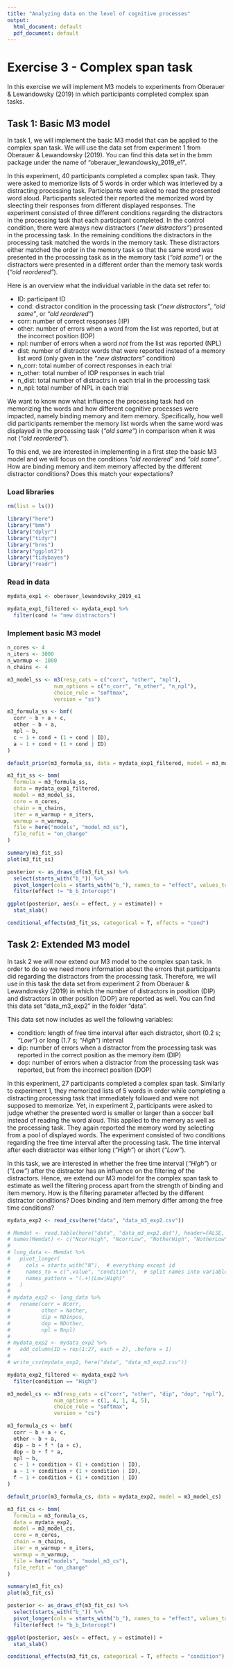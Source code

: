 ```yaml
---
title: "Analyzing data on the level of cognitive processes"
output:
  html_document: default
  pdf_document: default
---
```


# Exercise 3 - Complex span task

In this exercise we will implement M3 models to experiments from Oberauer & Lewandowsky (2019) in which participants completed complex span tasks. 

## Task 1: Basic M3 model

In task 1, we will implement the basic M3 model that can be applied to the complex span task. We will use the data set from experiment 1 from Oberauer & Lewandowsky (2019). You can find this data set in the bmm package under the name of "oberauer_lewandowsky_2019_e1".

In this experiment, 40 participants completed a complex span task. They were asked to memorize lists of 5 words in order which was interleved by a distracting processing task. Participants were asked to read the presented word aloud. Participants selected their reported the memorized word by sleecting their responses from different displayed responses. 
The experiment consisted of three different conditions regarding the distractors in the processing task that each participant completed. In the control condition, there were always new distractors (*"new distractors"*) presented in the processing task. In the remaining conditions the distractors in the processing task matched the words in the memory task. These distractors either matched the order in the memory task so that the same word was presented in the processing task as in the memory task (*"old same"*) or the distractors were presented in a different order than the memory task words (*"old reordered"*).

Here is an overview what the individual variable in the data set refer to:

-   ID: participant ID
-   cond: distractor condition in the processing task (*"new distractors"*, *"old same"*, or *"old reordered"*)
-   corr: number of correct responses (IIP)
-   other: number of errors when a word from the list was reported, but at the incorrect position (IOP)
-   npl: number of errors when a word *not* from the list was reported (NPL)
-   dist: number of distractor words that were reported instead of a memory list word (only given in the *"new distractors"* condition)
-   n_corr: total number of correct responses in each trial
-   n_other: total number of IOP responses in each trial
-   n_dist: total number of distractrs in each trial in the processing task
-   n_npl: total number of NPL in each trial

We want to know now what influence the processing task had on memorizing the words and how different cognitive processes were impacted, namely binding memory and item memory. Specifically, how well did participants remember the memory list words when the same word was displayed in the processing task (*"old same"*) in comparison when it was not (*"old reordered"*). 

To this end, we are interested in implementing in a first step the basic M3 model and we will focus on the conditions *"old reordered"* and *"old same"*. 
How are binding memory and item memory affected by the different distractor conditions? Does this match your expectations?

### Load libraries

```r
rm(list = ls())

library("here")
library("bmm")
library("dplyr")
library("tidyr")
library("brms")
library("ggplot2")
library("tidybayes")
library("readr")
```

### Read in data

```r
mydata_exp1 <- oberauer_lewandowsky_2019_e1

mydata_exp1_filtered <- mydata_exp1 %>% 
  filter(cond != "new distractors")
```

### Implement basic M3 model

```r

n_cores <- 4
n_iters <- 3000
n_warmup <- 1000
n_chains <- 4

m3_model_ss <- m3(resp_cats = c("corr", "other", "npl"),
               num_options = c("n_corr", "n_other", "n_npl"),
               choice_rule = "softmax",
               version = "ss")

m3_formula_ss <- bmf(
  corr ~ b + a + c,
  other ~ b + a,
  npl ~ b,
  c ~ 1 + cond + (1 + cond | ID),
  a ~ 1 + cond + (1 + cond | ID)
)

default_prior(m3_formula_ss, data = mydata_exp1_filtered, model = m3_model_ss)

m3_fit_ss <- bmm(
  formula = m3_formula_ss,
  data = mydata_exp1_filtered,
  model = m3_model_ss,
  core = n_cores,
  chain = n_chains,
  iter = n_warmup + n_iters,
  warmup = n_warmup,
  file = here("models", "model_m3_ss"),
  file_refit = "on_change"
)

summary(m3_fit_ss)
plot(m3_fit_ss)

posterior <- as_draws_df(m3_fit_ss) %>% 
  select(starts_with("b_")) %>% 
  pivot_longer(cols = starts_with("b_"), names_to = "effect", values_to = "estimate") %>% 
  filter(effect != "b_b_Intercept")

ggplot(posterior, aes(x = effect, y = estimate)) +
  stat_slab()

conditional_effects(m3_fit_ss, categorical = T, effects = "cond")

```

## Task 2: Extended M3 model

In task 2 we will now extend our M3 model to the complex span task. In order to do so we need more information about the errors that participants did regarding the distractors from the processing task. Therefore, we will use in this task the data set from experiment 2 from Oberauer & Lewandowsky (2019) in which the number of distractors in position (DIP) and distractors in other position (DOP) are reported as well. You can find this data set "data_m3_exp2" in the folder "data". 

This data set now includes as well the following variables:

- condition: length of free time interval after each distractor, short (0.2 s; *"Low"*) or long (1.7 s; *"High"*) interval
- dip: number of errors when a distractor from the processing task was reported in the correct position as the memory item (DIP)
- dop: number of errors when a distractor from the processing task was reported, but from the incorrect position (DOP)

In this experiment, 27 participants completed a complex span task. Similarly to experiment 1, they memorized lists of 5 words in order while completing a distracting processing task that immediately followed and were not supposed to memorize. Yet, in experiment 2, participants were asked to judge whether the presented word is smaller or larger than a soccer ball instead of reading the word aloud. This applied to the memory as well as the processing task. They again reported the memory word by selecting from a pool of displayed words.
The experiment consisted of two conditions regarding the free time interval after the processing task. The time interval after each distractor was either long (*"High"*) or short (*"Low"*).

In this task, we are interested in whether the free time interval (*"High"*) or (*"Low"*) after the distractor has an influence on the filtering of the distractors. Hence, we extend our M3 model for the complex span task to estimate as well the filtering process apart from the strength of binding and item memory. 
How is the filtering parameter affected by the different distractor conditions? Does binding and item memory differ among the free time conditions?

```r
mydata_exp2 <- read_csv(here("data", "data_m3_exp2.csv"))

# Memdat <- read.table(here("data", "data_m3_exp2.dat"), header=FALSE, row.names=NULL)
# names(Memdat) <- c("NcorrHigh", "NcorrLow", "NotherHigh", "NotherLow", "NDinposHigh", "NDinposLow", "NDotherHigh", "NDotherLow", "NnplHigh", "NnplLow")
# 
# long_data <- Memdat %>%
#   pivot_longer(
#     cols = starts_with("N"),  # everything except id
#     names_to = c(".value", "condition"),  # split names into variable and condition
#     names_pattern = "(.+)(Low|High)"
#   )
# 
# mydata_exp2 <- long_data %>% 
#   rename(corr = Ncorr,
#          other = Nother,
#          dip = NDinpos,
#          dop = NDother,
#          npl = Nnpl) 
# 
# mydata_exp2 <- mydata_exp2 %>% 
#   add_column(ID = rep(1:27, each = 2), .before = 1)
# 
# write_csv(mydata_exp2, here("data", "data_m3_exp2.csv"))

mydata_exp2_filtered <- mydata_exp2 %>% 
  filter(condition == "High")
```


```r
m3_model_cs <- m3(resp_cats = c("corr", "other", "dip", "dop", "npl"),
               num_options = c(1, 4, 1, 4, 5),
               choice_rule = "softmax",
               version = "cs")

m3_formula_cs <- bmf(
  corr ~ b + a + c,
  other ~ b + a,
  dip ~ b + f * (a + c),
  dop ~ b + f * a,
  npl ~ b,
  c ~ 1 + condition + (1 + condition | ID),
  a ~ 1 + condition + (1 + condition | ID),
  f ~ 1 + condition + (1 + condition | ID)
)

default_prior(m3_formula_cs, data = mydata_exp2, model = m3_model_cs)

m3_fit_cs <- bmm(
  formula = m3_formula_cs,
  data = mydata_exp2,
  model = m3_model_cs,
  core = n_cores,
  chain = n_chains,
  iter = n_warmup + n_iters,
  warmup = n_warmup,
  file = here("models", "model_m3_cs"),
  file_refit = "on_change"
)

summary(m3_fit_cs)
plot(m3_fit_cs)

posterior <- as_draws_df(m3_fit_cs) %>% 
  select(starts_with("b_")) %>% 
  pivot_longer(cols = starts_with("b_"), names_to = "effect", values_to = "estimate") %>% 
  filter(effect != "b_b_Intercept")

ggplot(posterior, aes(x = effect, y = estimate)) +
  stat_slab()

conditional_effects(m3_fit_cs, categorical = T, effects = "condition")

```
